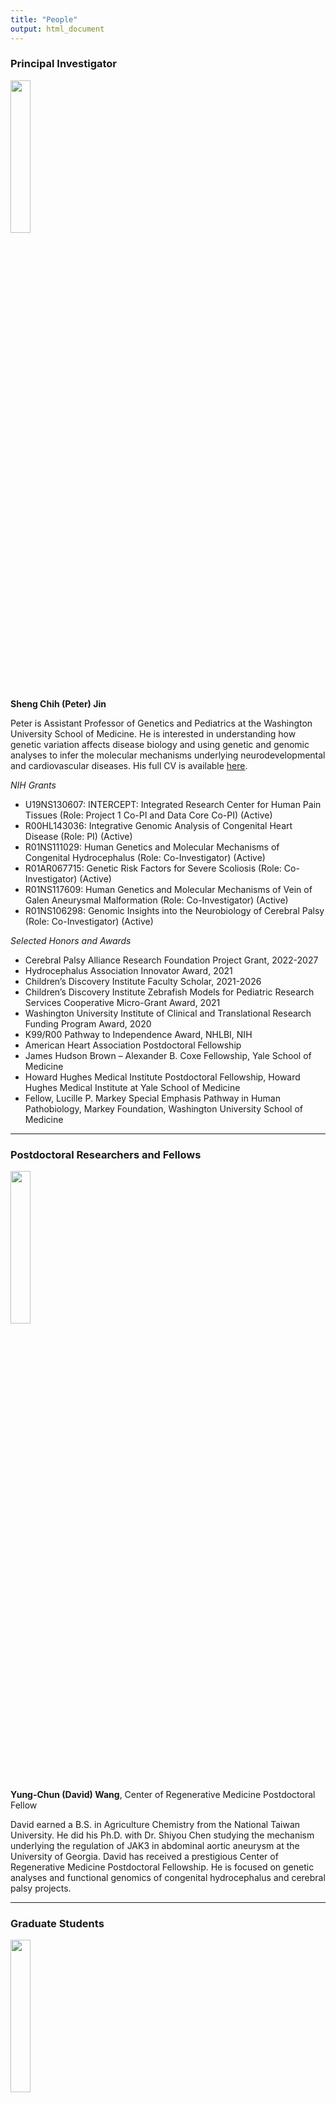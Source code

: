 ```yaml
---
title: "People"
output: html_document
---
```


### Principal Investigator

<img src="images/Jin_Peter.png" style="width:25%; border:0; margin-right: 20px" align="top">

__Sheng Chih (Peter) Jin__

Peter is Assistant Professor of Genetics and Pediatrics at the Washington University School of Medicine. He is interested in understanding how genetic variation affects disease biology and using genetic and genomic analyses to infer the molecular mechanisms underlying neurodevelopmental and cardiovascular diseases. His full CV is available [here](files/CV-WUSM-CV-format-12-05-2022.pdf).

*NIH Grants*

* U19NS130607: INTERCEPT: Integrated Research Center for Human Pain Tissues (Role: Project 1 Co-PI and Data Core Co-PI) (Active)
* R00HL143036: Integrative Genomic Analysis of Congenital Heart Disease (Role: PI) (Active)
* R01NS111029: Human Genetics and Molecular Mechanisms of Congenital Hydrocephalus (Role: Co-Investigator) (Active)
* R01AR067715: Genetic Risk Factors for Severe Scoliosis (Role: Co-Investigator) (Active)
* R01NS117609: Human Genetics and Molecular Mechanisms of Vein of Galen Aneurysmal Malformation (Role: Co-Investigator) (Active)   
* R01NS106298: Genomic Insights into the Neurobiology of Cerebral Palsy (Role: Co-Investigator) (Active)

*Selected Honors and Awards*

* Cerebral Palsy Alliance Research Foundation Project Grant, 2022-2027 
* Hydrocephalus Association Innovator Award, 2021
* Children's Discovery Institute Faculty Scholar, 2021-2026
* Children’s Discovery Institute Zebrafish Models for Pediatric Research Services Cooperative Micro-Grant Award, 2021
* Washington University Institute of Clinical and Translational Research Funding Program Award, 2020
* K99/R00 Pathway to Independence Award, NHLBI, NIH
* American Heart Association Postdoctoral Fellowship
* James Hudson Brown – Alexander B. Coxe Fellowship, Yale School of Medicine
* Howard Hughes Medical Institute Postdoctoral Fellowship, Howard Hughes Medical Institute at Yale School of Medicine
* Fellow, Lucille P. Markey Special Emphasis Pathway in Human Pathobiology, Markey Foundation, Washington University School of Medicine

-----

### Postdoctoral Researchers and Fellows

<img src="images/David.jpeg" style="width:25%; border:0; margin-right: 20px" align="top">

__Yung-Chun (David) Wang__,
Center of Regenerative Medicine Postdoctoral Fellow

David earned a B.S. in Agriculture Chemistry from the National Taiwan University. He did his Ph.D. with Dr. Shiyou Chen studying the mechanism underlying the regulation of JAK3 in abdominal aortic aneurysm at the University of Georgia. David has received a prestigious Center of Regenerative Medicine Postdoctoral Fellowship. He is focused on genetic analyses and functional genomics of congenital hydrocephalus and cerebral palsy projects.


-----

### Graduate Students

<img src="images/Zhao_S.jpg" style="width:25%; border:0; margin-right: 20px" align="top">

__Shujuan Zhao__,
Ph.D. Candidate and Markey Pathway Fellow (Molecular Genetics and Genomics)(Joint with Kris Kahle at MGH)

Shujuan is a 4th year Ph.D. student at Washington University in St. Louis. She completed her BS in Pharmaceutical Engineering at the Central South University. She is working with Dr. Jin and Dr. Kahle at Massachusetts General Hospital to figure out the genetic etiology and molecular mechanisms of Vein of Galen aneurysmal malformation and Moyamoya disease.

<img src="images/Julie.png" style="width:25%; border:0; margin-right: 20px" align="top">

__Julie Choi__,
Ph.D. Candidate and T32 GATP/Precision Medicine Pathway Fellow (Human & Statistical Genetics)(Joint with Jeff Milbrandt)

Julie is a 2nd year Ph.D. student at Washington University in St. Louis. She completed her BS in Biology and Public Health at the University of Texas at Austin. She is working with Dr. Jin and Dr. Jeff Milbrandt to figure out the genetic etiology and molecular mechanisms of hereditary neuropathy. 

<img src="images/Nahyun.jpg" style="width:25%; border:0; margin-right: 20px" align="top">

__Nahyun Kong__,
Ph.D. Student and Mogam Science Scholar/Precision Medicine Pathway Fellow (Human & Statistical Genetics)

Nahyun is a 2nd year Ph.D. student at Washington University in St. Louis. She completed her BS in Biological Sciences at the Korea Advanced Institute of Science and Technology. She is developing genomic apporaches to figure out the genetic etiology and molecular mechanisms of rare movement disorders.


-----

### Staff

<img src="images/Po-Ying-Fu.png" style="width:25%; border:0; margin-right: 20px" align="top">

__Po-Ying Fu__,
Bioinformatics Research Analyst 

Po-Ying obtained her master's degree in microbiology specialized in bioinformatics from Soochow University. In her master's thesis, she performed genomics analysis and used cell biology approaches to reveal the anti-cancer ability of lipopolysaccharide binding peptides. To advance her programming skills, she completed several advanced computer science courses at 42 Silicon Valley (a software engineering school) and Ohlong College.  She loves cycling and traveling!

-----

### Rotation Students and Interns

<img src="images/ZitianTang.png" style="width:25%; border:0; margin-right: 20px" align="top">

__Zitian Tang__,
Rotation Student (Biomedical Informatics & Data Science)

<img src="images/Tugce.jpeg" style="width:25%; border:0; margin-right: 20px" align="top">

__Tugce Iyiyol__,
Undergraduate Student (WashU PreMed)

<img src="images/AndrewRuttenberg.jpeg" style="width:25%; border:0; margin-right: 20px" align="top">

__Andrew Ruttenberg__,
Undergraduate Student (WashU PreMed)

-----

### Lab Pets

__Ziggy__

<img src="images/Ziggy.jpg" style="width:25%; border:0; margin-right: 20px" align="top">

-----

### Alumni

__Devin Qiu__ - Research Assistant, 2022/07 - 2022/12

__Ai Zhang__ - Rotation Student (Human & Statistical Genetics), 2022/09 - 2022/11

__Jenna Ulibarri__ - Rotation Student (Molecular Genetics and Genomics), 2022/09 - 2022/11

__Vincent Gillespie__ - Rotation Student (Molecular Genetics and Genomics), 2022/07 - 2022/09 

__Athziri Marcial Rodriguez__ - McDonnell Genome Institute OGR Summer Student, 2022/06 - 2022/08; currently a rising junior at St. Olaf College.

__Cabria Shelton__ - McDonnell Genome Institute OGR Summer Student, 2022/06 - 2022/08; currently a senior Health Equity major at Rhodes College.

__Max Wrubel__ - McDonnell Genome Institute OGR Post-Baccalaureate Extensive Study Student, 2021/11 - 2022/07; currrently bioinformatician in Alison Goate lab at Mount Sinai.

__Yuxiao Xu__ - Rotation Student (WashU MSTP), 2022/05 - 2022/06

__Wendy Dong__ - Rotation Student (WashU MSTP), 2022/05 - 2022/06

__Lei Lu__ - Rotation Student (Computer Science & Engineering), 2022/01 - 2022/02; currently graduate student at Northeastern University.

__Mariam Khanfar__ - Rotation Student (Human & Statistical Genetics), 2021/09 - 2021/12; currently graduate student in Malachi Griffith's lab.

__Kuangying Yang__ - Rotation Student (Human & Statistical Genetics), 2021/09 - 2021/12; currently graduate student in Angela Hirbe's lab.

__Xiaobing (Dean) Yu__ - Master's student (Computer Science & Engineering), 2021/03 - 2021/11; currently Master's student at WashU.

__Prashant Kumar Kuntala__ - Rotation Student (Computational and Systems Biology), 2021/09 - 2021/11; currently graduate student in Ting Wang's lab. 

__Kareena Joshipura__ - Mount Holyoke College's Lynk Fellow, 2021/04 - 2021/09; currently a software engineer at Capgemini.

__Changfeng Chen__ - Rotation Student (Molecular Cell Biology), 2021/02 - 2021/04; currently graduate student in Brian Laidlaw's lab.

__Jian Ryou__ - Rotation Student (Human & Statistical Genetics), 2020/11 - 2021/02; currently graduate student in Gautam Dantas's lab.

__Sam Peters__ - Master's student (Bioinformatics and Computational Biology at SLU), 2020/05 - 2021/04; currently Master's student at SLU.

__Spencer King__ - Master's student (Computer Science & Engineering), 2020/05 - 2021/05; currently data scientist at Geneoscopy.

__Shohaib Shaffiey__ - Master's student (Computer Science & Engineering), 2021/02 - 2021/05; currently Master's student at WashU.

